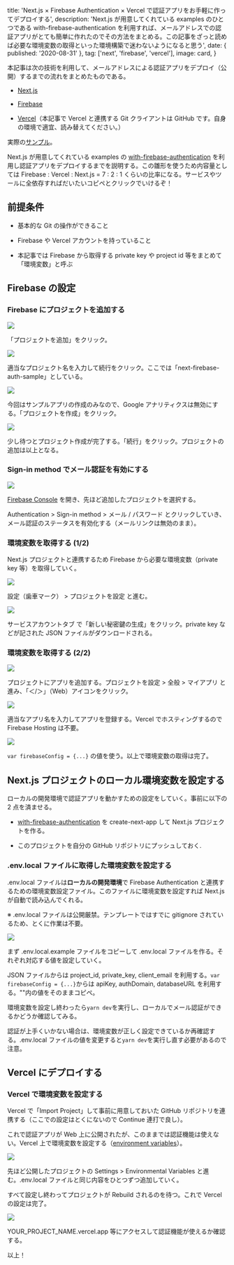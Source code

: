 
  title:
    'Next.js × Firebase Authentication × Vercel で認証アプリをお手軽に作ってデプロイする',
  description:
    'Next.js が用意してくれている examples のひとつである with-firebase-authentication を利用すれば、メールアドレスでの認証アプリがとても簡単に作れたのでその方法をまとめる。この記事をざっと読めば必要な環境変数の取得といった環境構築で迷わないようになると思う',
  date: { published: '2020-08-31' },
  tag: ['next', 'firebase', 'vercel'],
  image: card,
}

本記事は次の技術を利用して、メールアドレスによる認証アプリをデプロイ（公開）するまでの流れをまとめたものである。

- [Next.js](https://nextjs.org/)

- [Firebase](https://firebase.google.com/?hl=ja)

- [Vercel](https://vercel.com/)（本記事で Vercel と連携する Git クライアントは GitHub です。自身の環境で適宜、読み替えてください。）

実際の[サンプル](https://next-firebase-auth-sample.kimizuy.vercel.app)。

Next.js が用意してくれている examples の [with-firebase-authentication](https://github.com/vercel/next.js/tree/canary/examples/with-firebase-authentication) を利用し認証アプリをデプロイするまでを説明する。この雛形を使うため内容量としては Firebase : Vercel : Next.js = 7 : 2 : 1 くらいの比率になる。サービスやツールに全依存すればだいたいコピペとクリックでいけるぞ！

## 前提条件

- 基本的な Git の操作ができること

- Firebase や Vercel アカウントを持っていること

- 本記事では Firebase から取得する private key や project id 等をまとめて「環境変数」と呼ぶ

## Firebase の設定

### Firebase にプロジェクトを追加する

<img src={addproj1} />

「プロジェクトを追加」をクリック。

<img src={addproj2} />

適当なプロジェクト名を入力して続行をクリック。ここでは「next-firebase-auth-sample」としている。

<img src={addproj3} />

今回はサンプルアプリの作成のみなので、Google アナリティクスは無効にする。「プロジェクトを作成」をクリック。

<img src={addproj4} />

少し待つとプロジェクト作成が完了する。「続行」をクリック。プロジェクトの追加は以上となる。

### Sign-in method でメール認証を有効にする

<img src={signinmethod} />

[Firebase Console](https://console.firebase.google.com/?hl=ja) を開き、先ほど追加したプロジェクトを選択する。

Authentication > Sign-in method > メール / パスワード とクリックしていき、メール認証のステータスを有効化する（メールリンクは無効のまま）。

### 環境変数を取得する (1/2)

Next.js プロジェクトと連携するため Firebase から必要な環境変数（private key 等）を取得していく。

<img src={getKey1} />

設定（歯車マーク） > プロジェクトを設定 と進む。

<img src={getKey2} />

サービスアカウントタブ で「新しい秘密鍵の生成」をクリック。private key などが記された JSON ファイルがダウンロードされる。

### 環境変数を取得する (2/2)

<img src={getkey3} />

プロジェクトにアプリを追加する。プロジェクトを設定 > 全般 > マイアプリ と進み、「＜/＞」（Web）アイコンをクリック。

<img src={getkey4} />

適当なアプリ名を入力してアプリを登録する。Vercel でホスティングするので Firebase Hosting は不要。

<img src={getkey5} />

`var firebaseConfig = {...}` の値を使う。以上で環境変数の取得は完了。

## Next.js プロジェクトのローカル環境変数を設定する

ローカルの開発環境で認証アプリを動かすための設定をしていく。事前に以下の 2 点を済ませる。

- [with-firebase-authentication](https://github.com/vercel/next.js/tree/canary/examples/with-firebase-authentication) を create-next-app して Next.js プロジェクトを作る。

- このプロジェクトを自分の GitHub リポジトリにプッシュしておく.

### .env.local ファイルに取得した環境変数を設定する

.env.local ファイルは<strong>ローカルの開発環境</strong>で Firebase Authentication と連携するための環境変数設定ファイル。このファイルに環境変数を設定すれば Next.js が自動で読み込んでくれる。

※ .env.local ファイルは公開厳禁。テンプレートではすでに gitignore されているため、とくに作業は不要。

<img src={copyenvlocal} />

まず .env.local.example ファイルをコピーして .env.local ファイルを作る。それぞれ対応する値を設定していく。

JSON ファイルからは project_id, private_key, client_email を利用する。`var firebaseConfig = {...}`からは apiKey, authDomain, databaseURL を利用する。""内の値をそのままコピペ。

環境変数を設定し終わったら`yarn dev`を実行し、ローカルでメール認証ができるかどうか確認してみる。

認証が上手くいかない場合は、環境変数が正しく設定できているか再確認する。.env.local ファイルの値を変更すると`yarn dev`を実行し直す必要があるので注意。

## Vercel にデプロイする

### Vercel で環境変数を設定する

Vercel で「Import Project」して事前に用意しておいた GitHub リポジトリを連携する（ここでの設定はとくにないので Continue 連打で良し）。

これで認証アプリが Web 上に公開されたが、このままでは認証機能は使えない。Vercel 上で環境変数を設定する（[environment variables](https://vercel.com/blog/environment-variables-ui)）。

<img src={setkeyonvercel} />

先ほど公開したプロジェクトの Settings > Environmental Variables と進む。.env.local ファイルと同じ内容をひとつずつ追加していく。

すべて設定し終わってプロジェクトが Rebuild されるのを待つ。これで Vercel の設定は完了。

<img src={signin} />

YOUR_PROJECT_NAME.vercel.app 等にアクセスして認証機能が使えるか確認する。

以上！
